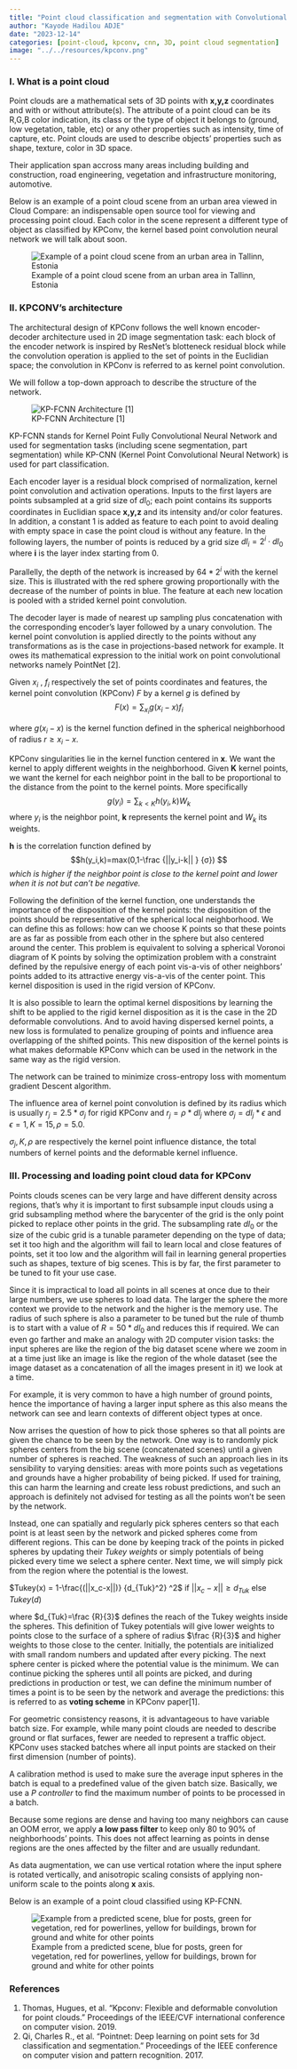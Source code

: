 ```yaml
---
title: "Point cloud classification and segmentation with Convolutional Neural Networks"
author: "Kayode Hadilou ADJE"
date: "2023-12-14"
categories: [point-cloud, kpconv, cnn, 3D, point cloud segmentation]
image: "../../resources/kpconv.png"
---
```


### I. What is a point cloud

Point clouds are a mathematical sets of 3D points with **x,y,z** coordinates and with or without attribute(s). The attribute of a point cloud can be its R,G,B color indication, its class or the type of object it belongs to (ground, low vegetation, table, etc) or any other properties such as intensity, time of capture, etc. Point clouds are used to describe objects' properties such as shape, texture, color in 3D space.

Their application span accross many areas including building and construction, road engineering, vegetation and infrastructure monitoring, automotive. 

Below is an example of a point cloud scene from an urban area viewed in Cloud Compare: an indispensable open source tool for viewing and processing point cloud. Each color in the scene represent a different type of object as classified by KPConv, the kernel based point convolution neural network we will talk about soon. 

![Example of a point cloud scene from an urban area in Tallinn, Estonia](../../resources/pcl-ex.jpg)

### II. KPCONV's architecture

The architectural design of KPConv follows the well known encoder-decoder architecture used in 2D image segmentation task: each block of the encoder network is inspired by ResNet's blotteneck residual block while the convolution operation is applied to the set of points in the Euclidian space; the convolution in KPConv is referred to as kernel point convolution.

We will follow a top-down approach to describe the structure of the network.  

![
KP-FCNN Architecture [1] ](../../resources/kpconv-arch.jpg)

KP-FCNN stands for Kernel Point Fully Convolutional Neural Network and used for segmentation tasks (including scene segmentation, part segmentation) while KP-CNN (Kernel Point Convolutional Neural Network) is used for part classification. 

Each encoder layer is a residual block comprised of normalization, kernel point convolution and activation operations. Inputs to the first layers are points subsampled at a grid size of $dl_0$;  each point contains its supports coordinates in Euclidian space **x,y,z** and its intensity and/or color features. In addition, a constant 1 is added as feature to each point to avoid dealing with empty space in case the point cloud is without any feature. In the following layers, the number of points is reduced by a grid size $dl_i = 2^i \cdot dl_0$ where **i** is the layer index starting from 0. 

Parallelly, the depth of the network is increased by $64*2^i$ with the kernel size. This is illustrated with the red sphere growing proportionally with the decrease of the number of points in blue. The feature at each new location is pooled with a strided kernel point convolution. 

The decoder layer is made of nearest up sampling plus concatenation with the corresponding encoder’s layer followed by a unary convolution. 
The kernel point convolution is applied directly to the points without any transformations as is the case in projections-based network for example. It owes its mathematical expression to the initial work on point convolutional networks namely PointNet [2]. 

Given $x_i$ , $f_i$ respectively the set of points coordinates and features, the kernel point convolution (KPConv) $F$ by a kernel $g$ is defined by $$F(x)=∑_{x_i} g(x_i-x) f_i$$

where $g(x_i-x)$ is the kernel function defined in the spherical neighborhood of radius $r≥x_i-x$. 

KPConv singularities lie in the kernel function centered in **x**. We want the kernel to apply different weights in the neighborhood. Given **K** kernel points, we want the kernel for each neighbor point in the ball to be proportional to the distance from the point to the kernel points. More specifically $$g(y_i )=∑_{k<K} h(y_i,k) W_k $$ where $y_i$ is the neighbor point, **k** represents the kernel point and $W_k$ its weights. 

**h** is the correlation function defined by $$h(y_i,k)=max⁡(0,1-\frac {||y_i-k|| } {σ}) $$ *which is higher if the neighbor point is close to the kernel point and lower when it is not but can’t be negative.* 

Following the definition of the kernel function, one understands the importance of the disposition of the kernel points: the disposition of the points should be representative of the spherical local neighborhood. We can define this as follows: how can we choose K points so that these points are as far as possible from each other in the sphere but also centered around the center. This problem is equivalent to solving a spherical Voronoi diagram of K points by solving the optimization problem with a constraint defined by the repulsive energy of each point vis-a-vis of other neighbors’ points added to its attractive energy vis-a-vis of the center point. This kernel disposition is used in the rigid version of KPConv.

It is also possible to learn the optimal kernel dispositions by learning the shift to be applied to the rigid kernel disposition as it is the case in the 2D deformable convolutions. And to avoid having dispersed kernel points, a new loss is formulated to penalize grouping of points and influence area overlapping of the shifted points. This new disposition of the kernel points is what makes deformable KPConv which can be used in the network in the same way as the rigid version.

The network can be trained to minimize cross-entropy loss with momentum gradient Descent algorithm. 

The influence area of kernel point convolution is defined by its radius which is usually $r_j= 2.5*σ_j$ for rigid KPConv and $r_j=ρ*dl_j$  where $σ_j=dl_j*ϵ$ and $ϵ=1,K=15,ρ=5.0$. 

$σ_j, K ,ρ$ are respectively the kernel point influence distance, the total numbers of kernel points and the deformable kernel influence. 

### III. Processing and loading point cloud data for KPConv

Points clouds scenes can be very large and have different density across regions, that's why it is important to first subsample input clouds using a grid subsampling method where the barycenter of the grid is the only point picked to replace other points in the grid. The subsampling rate $dl_0$  or the size of the cubic grid is a tunable parameter depending on the type of data; set it too high and the algorithm will fail to learn local and close features of points, set it too low and the algorithm will fail in learning general properties such as shapes, texture of big scenes. This is by far, the first parameter to be tuned to fit your use case. 

Since it is impractical to load all points in all scenes at once due to their large numbers, we use spheres to load data. The larger the sphere the more context we provide to the network and the higher is the memory use. The radius of such sphere is also a parameter to be tuned but the rule of thumb is to start with a value of $R=50*dl_0$ and reduces this if required. We can even go farther and make an analogy with 2D computer vision tasks: the input spheres are like the region of the big dataset scene where we zoom in at a time just like an image is like the region of the whole dataset (see the image dataset as a concatenation of all the images present in it) we look at a time.

For example, it is very common to have a high number of ground points, hence the importance of having a larger input sphere as this also means the network can see and learn contexts of different object types at once.

Now arrises the question of how to pick those spheres so that all points are given the chance to be seen by the network. One way is to randomly pick spheres centers from the big scene (concatenated scenes) until a given number of spheres is reached. The weakness of such an approach lies in its sensibility to varying densities: areas with more points such as vegetations and grounds have a higher probability of being picked. If used for training, this can harm the learning and create less robust predictions, and such an approach is definitely not advised for testing as all the points won’t be seen by the network. 

Instead, one can spatially and regularly pick spheres centers so that each point is at least seen by the network and picked spheres come from different regions. This can be done by keeping track of the points in picked spheres by updating their *Tukey weights* or simply potentials of being picked every time we select a sphere center. Next time, we will simply pick from the region where the potential is the lowest. 

$Tukey(x) = 1-\frac{(||x_c-x||)} {d_{Tuk}^2} ^2$   if $||x_c-x||≥d_{Tuk}$  else $Tukey(d)$

where $d_{Tuk}=\frac {R}{3}$  defines the reach of the Tukey weights inside the spheres. This definition of Tukey potentials will give lower weights to points close to the surface of a sphere of radius $\frac {R}{3}$ and higher weights to those close to the center. Initially, the potentials are initialized with small random numbers and updated after every picking. The next sphere center is picked where the potential value is the minimum. We can continue picking the spheres until all points are picked, and during predictions in production or test, we can define the minimum number of times a point is to be seen by the network and average the predictions: this is referred to as **voting scheme** in KPConv paper[1]. 

For geometric consistency reasons, it is advantageous to have variable batch size. For example, while many point clouds are needed to describe ground or flat surfaces, fewer are needed to represent a traffic object. KPConv uses stacked batches where all input points are stacked on their first dimension (number of points). 

A calibration method is used to make sure the average input spheres in the batch is equal to a predefined value of the given batch size. Basically, we use a *P controller* to find the maximum number of points to be processed in a batch.

Because some regions are dense and having too many neighbors can cause an OOM error, we apply **a low pass filter** to keep only 80 to 90% of neighborhoods’ points. This does not affect learning as points in dense regions are the ones affected by the filter and are usually redundant. 

As data augmentation, we can use vertical rotation where the input sphere is rotated vertically, and anisotropic scaling consists of applying non-uniform scale to the points along **x** axis.

Below is an example of a point cloud classified using KP-FCNN.

![Example from a predicted scene, blue for posts, green for vegetation, red for powerlines, yellow for buildings, brown for ground and white for other points
](../../resources/kpconv-res.jpg)


### References
1. Thomas, Hugues, et al. "Kpconv: Flexible and deformable convolution for point clouds." Proceedings of the IEEE/CVF international conference on computer vision. 2019.
2. Qi, Charles R., et al. "Pointnet: Deep learning on point sets for 3d classification and segmentation." Proceedings of the IEEE conference on computer vision and pattern recognition. 2017.